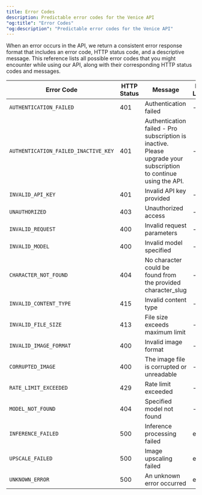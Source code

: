 ```yaml
---
title: Error Codes
description: Predictable error codes for the Venice API
"og:title": "Error Codes"
"og:description": "Predictable error codes for the Venice API"
---
```


When an error occurs in the API, we return a consistent error response format that includes an error code, HTTP status code, and a descriptive message. This reference lists all possible error codes that you might encounter while using our API, along with their corresponding HTTP status codes and messages.

| Error Code              | HTTP Status | Message                                   | Log Level |
| ----------------------- | ----------- | ----------------------------------------- | --------- |
| `AUTHENTICATION_FAILED` | 401         | Authentication failed                     | -         |
| `AUTHENTICATION_FAILED_INACTIVE_KEY` | 401         | Authentication failed - Pro subscription is inactive. Please upgrade your subscription to continue using the API.                     | -         |
| `INVALID_API_KEY`       | 401         | Invalid API key provided                  | -         |
| `UNAUTHORIZED`          | 403         | Unauthorized access                       | -         |
| `INVALID_REQUEST`       | 400         | Invalid request parameters                | -         |
| `INVALID_MODEL`         | 400         | Invalid model specified                   | -         |
| `CHARACTER_NOT_FOUND`         | 404         | No character could be found from the provided character_slug                   | -         |
| `INVALID_CONTENT_TYPE`  | 415         | Invalid content type                      | -         |
| `INVALID_FILE_SIZE`     | 413         | File size exceeds maximum limit           | -         |
| `INVALID_IMAGE_FORMAT`  | 400         | Invalid image format                      | -         |
| `CORRUPTED_IMAGE`       | 400         | The image file is corrupted or unreadable | -         |
| `RATE_LIMIT_EXCEEDED`   | 429         | Rate limit exceeded                       | -         |
| `MODEL_NOT_FOUND`       | 404         | Specified model not found                 | -         |
| `INFERENCE_FAILED`      | 500         | Inference processing failed               | error     |
| `UPSCALE_FAILED`        | 500         | Image upscaling failed                    | error     |
| `UNKNOWN_ERROR`         | 500         | An unknown error occurred                 | error     |